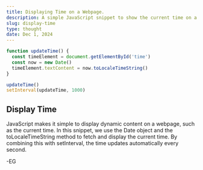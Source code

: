 ```yaml
---
title: Displaying Time on a Webpage.
description: A simple JavaScript snippet to show the current time on a webpage.
slug: display-time
type: thought
date: Dec 1, 2024
---
```


```jsx
function updateTime() {
  const timeElement = document.getElementById('time')
  const now = new Date()
  timeElement.textContent = now.toLocaleTimeString()
}

updateTime()
setInterval(updateTime, 1000)
```

## Display Time

JavaScript makes it simple to display dynamic content on a webpage, such as the current time. In this snippet, we use the Date object and the toLocaleTimeString method to fetch and display the current time. By combining this with setInterval, the time updates automatically every second.

-EG
